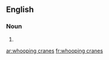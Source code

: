 ==English==

===Noun===
{{head|en|plural|head=[[whooping]] [[crane]]s}}

# {{plural of|whooping crane|lang=en|nocat=1}}

[[ar:whooping cranes]]
[[fr:whooping cranes]]